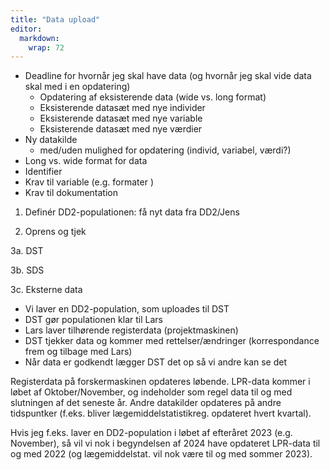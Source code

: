 ```yaml
---
title: "Data upload"
editor: 
  markdown: 
    wrap: 72
---
```


-   Deadline for hvornår jeg skal have data (og hvornår jeg skal vide
    data skal med i en opdatering)
    -   Opdatering af eksisterende data (wide vs. long format)
    -   Eksisterende datasæt med nye individer
    -   Eksisterende datasæt med nye variable
    -   Eksisterende datasæt med nye værdier
-   Ny datakilde
    -   med/uden mulighed for opdatering (individ, variabel, værdi?)
-   Long vs. wide format for data
-   Identifier
-   Krav til variable (e.g. formater )
-   Krav til dokumentation

1.  Definér DD2-populationen: få nyt data fra DD2/Jens

2.  Oprens og tjek

3a. DST

3b. SDS

3c. Eksterne data

-   Vi laver en DD2-population, som uploades til DST
-   DST gør populationen klar til Lars
-   Lars laver tilhørende registerdata (projektmaskinen)
-   DST tjekker data og kommer med rettelser/ændringer (korrespondance
    frem og tilbage med Lars)
-   Når data er godkendt lægger DST det op så vi andre kan se det

Registerdata på forskermaskinen opdateres løbende. LPR-data kommer i
løbet af Oktober/November, og indeholder som regel data til og med
slutningen af det seneste år. Andre datakilder opdateres på andre
tidspuntker (f.eks. bliver lægemiddelstatistikreg. opdateret hvert
kvartal).

Hvis jeg f.eks. laver en DD2-population i løbet af efteråret 2023 (e.g.
November), så vil vi nok i begyndelsen af 2024 have opdateret LPR-data
til og med 2022 (og lægemiddelstat. vil nok være til og med sommer
2023).
